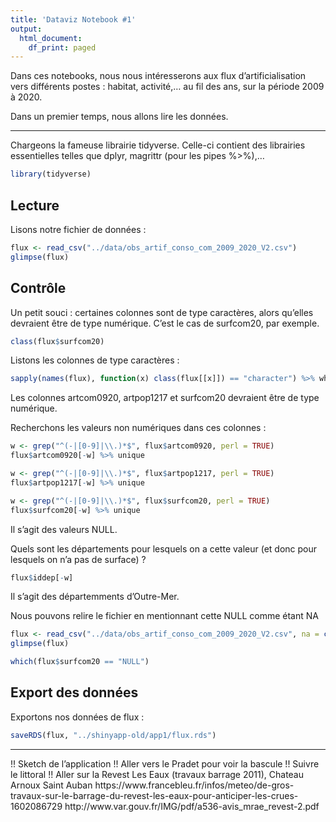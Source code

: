 ```yaml
---
title: 'Dataviz Notebook #1'
output:
  html_document:
    df_print: paged
---
```


Dans ces notebooks, nous nous intéresserons aux flux d'artificialisation vers différents postes : habitat, activité,... au fil des ans, sur la période 2009 à 2020.

Dans un premier temps, nous allons lire les données.

---

Chargeons la fameuse librairie tidyverse. Celle-ci contient des librairies essentielles telles que dplyr, magrittr (pour les pipes %>%),...
```r
library(tidyverse)
```

## Lecture
Lisons notre fichier de données :
```r
flux <- read_csv("../data/obs_artif_conso_com_2009_2020_V2.csv")
glimpse(flux)
```

## Contrôle
Un petit souci : certaines colonnes sont de type caractères, alors qu'elles devraient être de type numérique. C'est le cas de surfcom20, par exemple.

```r
class(flux$surfcom20)
```
Listons les colonnes de type caractères :
```r
sapply(names(flux), function(x) class(flux[[x]]) == "character") %>% which %>% {names(flux)[.]}
```
Les colonnes artcom0920, artpop1217 et surfcom20 devraient être de type numérique.


Recherchons les valeurs non numériques dans ces colonnes :
```r
w <- grep("^(-|[0-9]|\\.)*$", flux$artcom0920, perl = TRUE)
flux$artcom0920[-w] %>% unique

w <- grep("^(-|[0-9]|\\.)*$", flux$artpop1217, perl = TRUE)
flux$artpop1217[-w] %>% unique

w <- grep("^(-|[0-9]|\\.)*$", flux$surfcom20, perl = TRUE)
flux$surfcom20[-w] %>% unique
```

Il s'agit des valeurs NULL.

Quels sont les départements pour lesquels on a cette valeur (et donc pour lesquels on n'a pas de surface) ?
```r
flux$iddep[-w]
```
Il s'agit des départemments d'Outre-Mer.

Nous pouvons relire le fichier en mentionnant cette NULL comme étant NA

```r
flux <- read_csv("../data/obs_artif_conso_com_2009_2020_V2.csv", na = c("", "NULL"))
glimpse(flux)
```

```r
which(flux$surfcom20 == "NULL")
```

## Export des données
Exportons nos données de flux :
```r
saveRDS(flux, "../shinyapp-old/app1/flux.rds")
```

----
!! Sketch de l'application
!! Aller vers le Pradet pour voir la bascule
!! Suivre le littoral
!! Aller sur la Revest Les Eaux (travaux barrage 2011), Chateau Arnoux Saint Auban
https://www.francebleu.fr/infos/meteo/de-gros-travaux-sur-le-barrage-du-revest-les-eaux-pour-anticiper-les-crues-1602086729
http://www.var.gouv.fr/IMG/pdf/a536-avis_mrae_revest-2.pdf